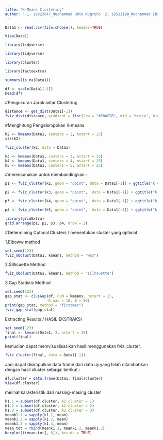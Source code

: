 ---
title: "K-Means Clustering"
author: ' 1. 19523047_Muchammad Okto Nugroho  2. 19523198_Muchammad Ihsan NurulHuda'
---
```{r}
Data1 <- read.csv(file.choose(), header=TRUE) 
```

```{r}
View(Data1)
```

```{r}
library(tidyverse)
```

```{r}
library(tidyverse)
```

```{r}
library(cluster)
```

```{r}
library(factoextra)
```

```{r}
summary(is.na(Data1))
```

```{r}
df <- scale(Data1[-1])
head(df)
```

#Pengukuran Jarak antar Clustering
```{r}
distance <- get_dist(Data1[-1])
fviz_dist(distance, gradient = list(low = "#00AFBB", mid = "white", high = "#FC4E07"))
```

#Menghitung Pengelompokan K-means
```{r}
k2 <- kmeans(Data1, centers = 2, nstart = 25)
str(k2)
```

```{r}
fviz_cluster(k2, data = Data1)
```

```{r}
k3 <- kmeans(Data1, centers = 3, nstart = 25)
k4 <- kmeans(Data1, centers = 4, nstart = 25)
k5 <- kmeans(Data1, centers = 5, nstart = 25)
```

#merencanakan untuk membandingkan :
```{r}
p1 <- fviz_cluster(k2, geom = "point", data = Data1[-1]) + ggtitle("k = 2")

p2 <- fviz_cluster(k3, geom = "point",  data = Data1[-1]) + ggtitle("k = 3")

p3 <- fviz_cluster(k4, geom = "point",  data = Data1[-1]) + ggtitle("k = 4")

p4 <- fviz_cluster(k5, geom = "point",  data = Data1[-1]) + ggtitle("k = 5")

library(gridExtra)
grid.arrange(p1, p2, p3, p4, nrow = 2)
```

#Determining Optimal Clusters / menentukan cluster yang optimal

1.Elboww method

```{r}
set.seed(123)
fviz_nbclust(Data1, kmeans, method = "wss")
```

2.Silhouette Method

```{r}
fviz_nbclust(Data1, kmeans, method = "silhouette")
```

3.Gap Statistic Method

```{r}
set.seed(123)
gap_stat <- clusGap(df, FUN = kmeans, nstart = 25,
                    K.max = 10, B = 50)
print(gap_stat, method = "firstmax")
fviz_gap_stat(gap_stat)
```

Extracting Results / HASIL EKSTRAKSI

```{r}
set.seed(123)
final <- kmeans(Data1, 3, nstart = 25)
print(final)
```

kemudian dapat memvisualisasikan hasil menggunakan fviz_cluster:

```{r}
fviz_cluster(final, data = Data1[-1])
```

Jadi dapat disimpulkan data frame dari data uji yang telah ditambahkan dengan hasil cluster sebagai berikut :

```{r}
df.cluster = data.frame(Data1, final$cluster)
View(df.cluster)
```

melihat karakteristik dari masing-masing cluster

```{r}
k1.1 = subset(df.cluster, k2.cluster = 1)
k1.2 = subset(df.cluster, k2.cluster = 2)
k1.3 = subset(df.cluster, k2.cluster = 3)
meank1.1 = sapply(k1.1, mean)
meank1.2 = sapply(k1.2, mean)
meank1.3 = sapply(k1.3, mean)
mean.tot = rbind(meank1.1, meank1.2, meank1.3)
barplot(t(mean.tot[,-6]), beside = TRUE)
```

